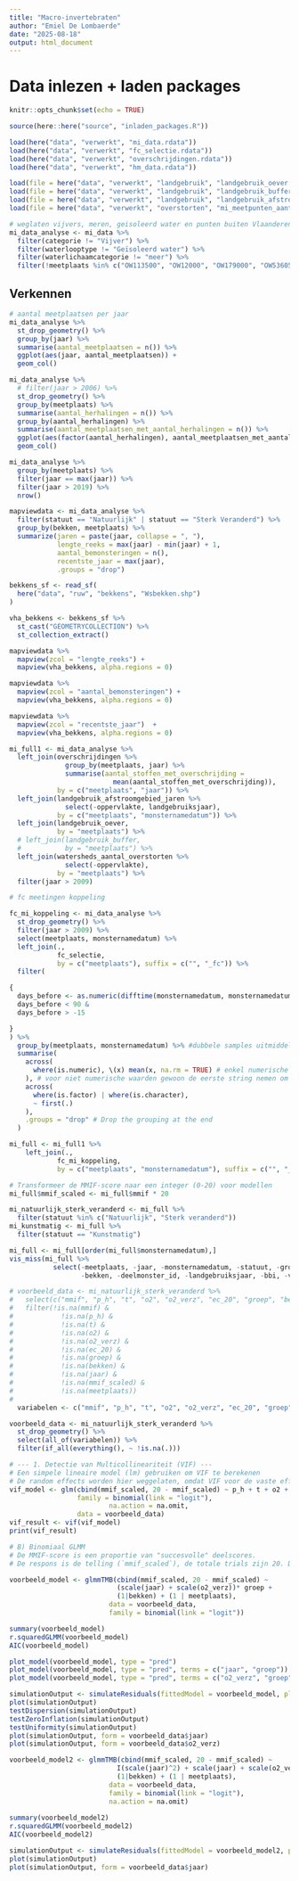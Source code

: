 ```yaml
---
title: "Macro-invertebraten"
author: "Emiel De Lombaerde"
date: "2025-08-18"
output: html_document
---
```


# Data inlezen + laden packages

```r
knitr::opts_chunk$set(echo = TRUE)

source(here::here("source", "inladen_packages.R"))

load(here("data", "verwerkt", "mi_data.rdata"))
load(here("data", "verwerkt", "fc_selectie.rdata"))
load(here("data", "verwerkt", "overschrijdingen.rdata"))
load(here("data", "verwerkt", "hm_data.rdata"))

load(file = here("data", "verwerkt", "landgebruik", "landgebruik_oever.Rdata"))
load(file = here("data", "verwerkt", "landgebruik", "landgebruik_buffer.Rdata"))
load(file = here("data", "verwerkt", "landgebruik", "landgebruik_afstroomgebied_jaren.rdata"))
load(file = here("data", "verwerkt", "overstorten", "mi_meetpunten_aantal_overstorten_afstroomgebied.rdata"))

# weglaten vijvers, meren, geisoleerd water en punten buiten Vlaanderen
mi_data_analyse <- mi_data %>%
  filter(categorie != "Vijver") %>%
  filter(waterlooptype != "Geïsoleerd water") %>%
  filter(waterlichaamcategorie != "meer") %>%
  filter(!meetplaats %in% c("OW113500", "OW12000", "OW179000", "OW536050", "OW669032", "OW690015", "OW917000", "OW981010", "OW981200"))

```

## Verkennen

```r
# aantal meetplaatsen per jaar
mi_data_analyse %>%
  st_drop_geometry() %>%
  group_by(jaar) %>%
  summarise(aantal_meetplaatsen = n()) %>%
  ggplot(aes(jaar, aantal_meetplaatsen)) +
  geom_col()
```

```r
mi_data_analyse %>%
  # filter(jaar > 2006) %>%
  st_drop_geometry() %>%
  group_by(meetplaats) %>%
  summarise(aantal_herhalingen = n()) %>%
  group_by(aantal_herhalingen) %>%
  summarise(aantal_meetplaatsen_met_aantal_herhalingen = n()) %>%
  ggplot(aes(factor(aantal_herhalingen), aantal_meetplaatsen_met_aantal_herhalingen)) +
  geom_col()
```

```r
mi_data_analyse %>%
  group_by(meetplaats) %>%
  filter(jaar == max(jaar)) %>%
  filter(jaar > 2019) %>%
  nrow()
```

```r
mapviewdata <- mi_data_analyse %>%
  filter(statuut == "Natuurlijk" | statuut == "Sterk Veranderd") %>%
  group_by(bekken, meetplaats) %>%
  summarize(jaren = paste(jaar, collapse = ", "),
            lengte_reeks = max(jaar) - min(jaar) + 1,
            aantal_bemonsteringen = n(),
            recentste_jaar = max(jaar),
            .groups = "drop")

bekkens_sf <- read_sf(
  here("data", "ruw", "bekkens", "Wsbekken.shp")
)

vha_bekkens <- bekkens_sf %>%
  st_cast("GEOMETRYCOLLECTION") %>%
  st_collection_extract()

mapviewdata %>%
  mapview(zcol = "lengte_reeks") +
  mapview(vha_bekkens, alpha.regions = 0)

mapviewdata %>%
  mapview(zcol = "aantal_bemonsteringen") +
  mapview(vha_bekkens, alpha.regions = 0)

mapviewdata %>%
  mapview(zcol = "recentste_jaar")  +
  mapview(vha_bekkens, alpha.regions = 0)
```

```r
mi_full1 <- mi_data_analyse %>%
  left_join(overschrijdingen %>% 
              group_by(meetplaats, jaar) %>%
              summarise(aantal_stoffen_met_overschrijding =
                          mean(aantal_stoffen_met_overschrijding)),
            by = c("meetplaats", "jaar")) %>%
  left_join(landgebruik_afstroomgebied_jaren %>%
              select(-oppervlakte, landgebruiksjaar),
            by = c("meetplaats", "monsternamedatum")) %>%
  left_join(landgebruik_oever,
            by = "meetplaats") %>%
  # left_join(landgebruik_buffer,
  #           by = "meetplaats") %>%
  left_join(watersheds_aantal_overstorten %>%
              select(-oppervlakte),
            by = "meetplaats") %>%
  filter(jaar > 2009)

# fc meetingen koppeling

fc_mi_koppeling <- mi_data_analyse %>%
  st_drop_geometry() %>%
  filter(jaar > 2009) %>%
  select(meetplaats, monsternamedatum) %>%
  left_join(.,
            fc_selectie,
            by = c("meetplaats"), suffix = c("", "_fc")) %>%
  filter(

{
  days_before <- as.numeric(difftime(monsternamedatum, monsternamedatum_fc, units = "days"))
  days_before < 90 &
  days_before > -15

}
) %>%
  group_by(meetplaats, monsternamedatum) %>% #dubbele samples uitmiddelen
  summarise(
    across(
      where(is.numeric), \(x) mean(x, na.rm = TRUE) # enkel numerische kolommen om de mean te pakken
    ), # voor niet numerische waarden gewoon de eerste string nemen om te behouden
    across(
      where(is.factor) | where(is.character),
      ~ first(.)
    ),
    .groups = "drop" # Drop the grouping at the end
  )

mi_full <- mi_full1 %>%
    left_join(.,
            fc_mi_koppeling,
            by = c("meetplaats", "monsternamedatum"), suffix = c("", "_fc"))# suffix _fc voor waarden uit fc database

# Transformeer de MMIF-score naar een integer (0-20) voor modellen
mi_full$mmif_scaled <- mi_full$mmif * 20

mi_natuurlijk_sterk_veranderd <- mi_full %>%
  filter(statuut %in% c("Natuurlijk", "Sterk veranderd"))
mi_kunstmatig <- mi_full %>%
  filter(statuut == "Kunstmatig")

```

```r
mi_full <- mi_full[order(mi_full$monsternamedatum),]
vis_miss(mi_full %>%
           select(-meetplaats, -jaar, -monsternamedatum, -statuut, -groep, -categorie, -type, -waterlooptype,
                  -bekken, -deelmonster_id, -landgebruiksjaar, -bbi, -vhag, -waterlichaamcategorie))
```

```r
# voorbeeld_data <- mi_natuurlijk_sterk_veranderd %>%
#   select(c("mmif", "p_h", "t", "o2", "o2_verz", "ec_20", "groep", "bekken", "jaar", "mmif_scaled", "meetplaats"))
#   filter(!is.na(mmif) &
#            !is.na(p_h) &
#            !is.na(t) &
#            !is.na(o2) &
#            !is.na(o2_verz) &
#            !is.na(ec_20) &
#            !is.na(groep) &
#            !is.na(bekken) &
#            !is.na(jaar) &
#            !is.na(mmif_scaled) &
#            !is.na(meetplaats))
#   
  variabelen <- c("mmif", "p_h", "t", "o2", "o2_verz", "ec_20", "groep", "bekken", "jaar", "mmif_scaled", "meetplaats")

voorbeeld_data <- mi_natuurlijk_sterk_veranderd %>%
  st_drop_geometry() %>%
  select(all_of(variabelen)) %>%
  filter(if_all(everything(), ~ !is.na(.)))

# --- 1. Detectie van Multicollineariteit (VIF) ---
# Een simpele lineaire model (lm) gebruiken om VIF te berekenen
# De random effects worden hier weggelaten, omdat VIF voor de vaste effecten is
vif_model <- glm(cbind(mmif_scaled, 20 - mmif_scaled) ~ p_h + t + o2 + o2_verz + ec_20,
                 family = binomial(link = "logit"),
                         na.action = na.omit,
                 data = voorbeeld_data)
vif_result <- vif(vif_model)
print(vif_result)

# B) Binomiaal GLMM
# De MMIF-score is een proportie van "succesvolle" deelscores.
# De respons is de telling (`mmif_scaled`), de totale trials zijn 20. Dus modelleren kans op succes per punt op 20?

voorbeeld_model <- glmmTMB(cbind(mmif_scaled, 20 - mmif_scaled) ~
                           (scale(jaar) + scale(o2_verz))* groep +
                           (1|bekken) + (1 | meetplaats),
                         data = voorbeeld_data,
                         family = binomial(link = "logit"))

summary(voorbeeld_model)
r.squaredGLMM(voorbeeld_model)
AIC(voorbeeld_model)

plot_model(voorbeeld_model, type = "pred")
plot_model(voorbeeld_model, type = "pred", terms = c("jaar", "groep"))
plot_model(voorbeeld_model, type = "pred", terms = c("o2_verz", "groep"))

simulationOutput <- simulateResiduals(fittedModel = voorbeeld_model, plot = F)
plot(simulationOutput)
testDispersion(simulationOutput)
testZeroInflation(simulationOutput)
testUniformity(simulationOutput)
plot(simulationOutput, form = voorbeeld_data$jaar)
plot(simulationOutput, form = voorbeeld_data$o2_verz)

voorbeeld_model2 <- glmmTMB(cbind(mmif_scaled, 20 - mmif_scaled) ~
                           I(scale(jaar)^2) + scale(jaar) + scale(o2_verz) + groep +
                           (1|bekken) + (1 | meetplaats),
                         data = voorbeeld_data,
                         family = binomial(link = "logit"),
                         na.action = na.omit)
  
summary(voorbeeld_model2)
r.squaredGLMM(voorbeeld_model2)
AIC(voorbeeld_model2)

simulationOutput <- simulateResiduals(fittedModel = voorbeeld_model2, plot = F)
plot(simulationOutput)
plot(simulationOutput, form = voorbeeld_data$jaar)


```

